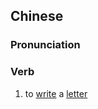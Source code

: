 {{also|写信}}
==Chinese==
{{zh-forms|s=写信}}

===Pronunciation===
{{zh-pron
|m=xiěxìn
|c=se2 seon3
|cat=v
}}

===Verb===
{{zh-verb}}

# to [[write]] a [[letter]]